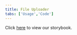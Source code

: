```yaml
---
title: File Uploader
tabs: ['Usage','Code']
---
```


Click [here](https://pages.github.ibm.com/cloud-integration-design/ide-components/?path=/story/under-construction-ide-importing-uploading--upload-multiple-files-by-selecting-or-specifying-urls) to view our storybook.